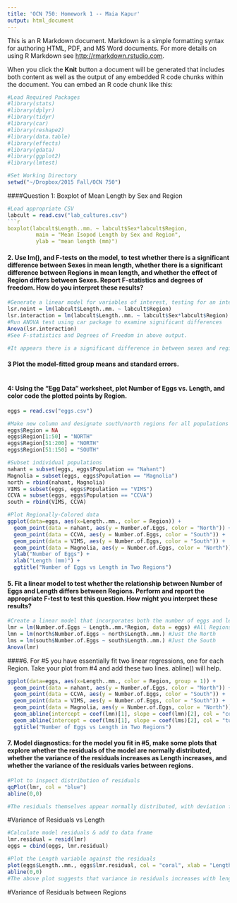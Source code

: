 ```yaml
---
title: 'OCN 750: Homework 1 -- Maia Kapur'
output: html_document
---
```


This is an R Markdown document. Markdown is a simple formatting syntax for authoring HTML, PDF, and MS Word documents. For more details on using R Markdown see <http://rmarkdown.rstudio.com>.

When you click the **Knit** button a document will be generated that includes both content as well as the output of any embedded R code chunks within the document. You can embed an R code chunk like this:

```r
#Load Required Packages
#library(stats)
#library(dplyr)
#library(tidyr)
#library(car)
#library(reshape2)
#library(data.table)
#library(effects)
#library(gdata)
#library(ggplot2)
#library(lmtest)

#Set Working Directory
setwd("~/Dropbox/2015 Fall/OCN 750")
```

####Question 1: Boxplot of Mean Length by Sex and Region

```r
#Load appropriate CSV
labcult = read.csv("lab_cultures.csv")
```r
boxplot(labcult$Length..mm. ~ labcult$Sex*labcult$Region,
         main = "Mean Isopod Length by Sex and Region",
         ylab = "mean length (mm)")    
```

#### 2. Use lm(), and F-tests on the model, to test whether there is a significant difference between Sexes in mean length, whether there is a significant difference between Regions in mean length, and whether the effect of Region differs between Sexes. Report F-statistics and degrees of freedom. How do you interpret these results?

```r
#Generate a linear model for variables of interest, testing for an interaction between the Sex and Region Factors
lsr.noint = lm(labcult$Length..mm. ~ labcult$Region)
lsr.interaction = lm(labcult$Length..mm. ~ labcult$Sex*labcult$Region)
#Run ANOVA test using car package to examine significant differences
Anova(lsr.interaction)     
#See F-statistics and Degrees of Freedom in above output.

#It appears there is a significant difference in between sexes and regions in mean length, but a non-significant difference of Region's effect between sexes. Upon visual inspection, this appears to make sense; both Males and Females exhibit higher mean lengths in the North than the South.
```

#### 3 Plot the model-fitted group means and standard errors.

```r
```

#### 4: Using the “Egg Data” worksheet, plot Number of Eggs vs. Length, and color code the plotted points by Region.

```r
eggs = read.csv("eggs.csv")

#Make new column and designate south/north regions for all populations
eggs$Region = NA
eggs$Region[1:50] = "NORTH"
eggs$Region[51:200] = "NORTH"
eggs$Region[51:150] = "SOUTH"

#Subset individual populations
nahant = subset(eggs, eggs$Population == "Nahant")
Magnolia = subset(eggs, eggs$Population == "Magnolia")
north = rbind(nahant, Magnolia)
VIMS = subset(eggs, eggs$Population == "VIMS")
CCVA = subset(eggs, eggs$Population == "CCVA")
south = rbind(VIMS, CCVA)
```

```r
#Plot Regionally-Colored data
ggplot(data=eggs, aes(x=Length..mm., color = Region)) +
  geom_point(data = nahant, aes(y = Number.of.Eggs, color = "North")) +
  geom_point(data = CCVA, aes(y = Number.of.Eggs, color = "South")) +
  geom_point(data = VIMS, aes(y = Number.of.Eggs, color = "South")) +
  geom_point(data = Magnolia, aes(y = Number.of.Eggs, color = "North")) +
  ylab("Number of Eggs") +
  xlab("Length (mm)") +
  ggtitle("Number of Eggs vs Length in Two Regions")
```

#### 5. Fit a linear model to test whether the relationship between Number of Eggs and Length differs between Regions. Perform and report the appropriate F-test to test this question. How might you interpret these results?

```r
#Create a linear model that incorporates both the number of eggs and length for each region
lmr = lm(Number.of.Eggs ~ Length..mm.*Region, data = eggs) #All Regions
lmn = lm(north$Number.of.Eggs ~ north$Length..mm.) #Just the North
lms = lm(south$Number.of.Eggs ~ south$Length..mm.) #Just the South
Anova(lmr)
```

####6. For #5 you have essentially fit two linear regressions, one for each Region. Take your plot from #4 and add these two lines. abline() will help.

```r
ggplot(data=eggs, aes(x=Length..mm., color = Region, group = 1)) +
  geom_point(data = nahant, aes(y = Number.of.Eggs, color = "North")) +
  geom_point(data = CCVA, aes(y = Number.of.Eggs, color = "South")) +
  geom_point(data = VIMS, aes(y = Number.of.Eggs, color = "South")) +
  geom_point(data = Magnolia, aes(y = Number.of.Eggs, color = "North")) +
  geom_abline(intercept = coef(lmn)[1], slope = coef(lmn)[2], col = "coral", size = 1) +
  geom_abline(intercept = coef(lms)[1], slope = coef(lms)[2], col = "turquoise", size = 1)
  ggtitle("Number of Eggs vs Length in Two Regions")
```

#### 7. Model diagnostics: for the model you fit in #5, make some plots that explore whether the residuals of the model are normally distributed, whether the variance of the residuals increases as Length increases, and whether the variance of the residuals varies between regions.

```r
#Plot to inspect distribution of residuals
qqPlot(lmr, col = "blue")
abline(0,0)

#The residuals themselves appear normally distributed, with deviation from normality at the tails of the distribution.
```
#Variance of Residuals vs Length
```r
#Calculate model residuals & add to data frame
lmr.residual = resid(lmr)
eggs = cbind(eggs, lmr.residual)

#Plot the Length variable against the residuals
plot(eggs$Length..mm., eggs$lmr.residual, col = "coral", xlab = "Length (mm)", ylab = "Residuals", main = "Residuals vs. Length")
abline(0,0)
#The above plot suggests that variance in residuals increases with length.
```

#Variance of Residuals between Regions
```r
```
